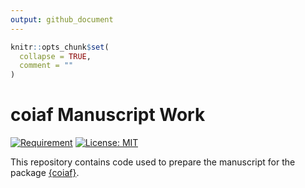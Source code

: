 ```yaml
---
output: github_document
---
```


<!-- README.md is generated from README.Rmd. Please edit that file -->

```r
knitr::opts_chunk$set(
  collapse = TRUE,
  comment = ""
)
```

# coiaf Manuscript Work

<!-- badges: start -->
[![Requirement](https://img.shields.io/badge/requirement-coiaf-blue)](https://github.com/bailey-lab/coiaf)
[![License: MIT](https://img.shields.io/badge/License-MIT-yellow.svg)](https://opensource.org/licenses/MIT)
<!-- badges: end -->

This repository contains code used to prepare the manuscript for the package
[{coiaf}](https://github.com/bailey-lab/coiaf).
